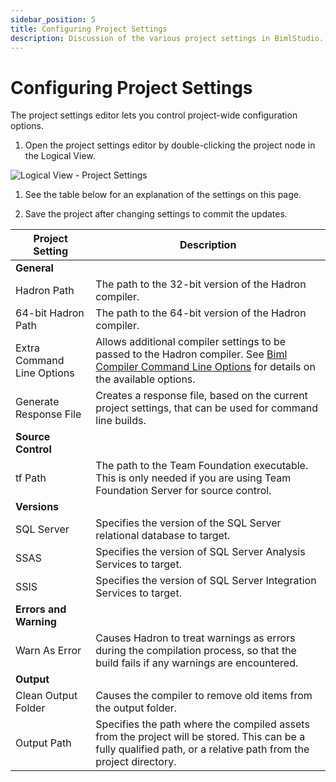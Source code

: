 ---
sidebar_position: 5
title: Configuring Project Settings
description: Discussion of the various project settings in BimlStudio.
---
<head>
  <meta name="varigenceProduct" content="BimlStudio"></meta>
  <meta name="varigenceArticleType" content="Conceptual"></meta>
</head>

# Configuring Project Settings

The project settings editor lets you control project-wide configuration options.

1. Open the project settings editor by double-clicking the project node in the Logical View.

![Logical View - Project Settings](/img/bimlstudio/013_Step01.png)

1. See the table below for an explanation of the settings on this page.

1. Save the project after changing settings to commit the updates.

Project Setting | Description
--- | ---
 | **General**
Hadron Path | The path to the 32-bit version of the Hadron compiler.
64-bit Hadron Path | The path to the 64-bit version of the Hadron compiler.
Extra Command Line Options | Allows additional compiler settings to be passed to the Hadron compiler. See [Biml Compiler Command Line Options](./biml-compiler-command-line-options) for details on the available options.
Generate Response File | Creates a response file, based on the current project settings, that can be used for command line builds.
 | **Source Control**
tf Path | The path to the Team Foundation executable. This is only needed if you are using Team Foundation Server for source control.
 | **Versions**
SQL Server | Specifies the version of the SQL Server relational database to target.
SSAS | Specifies the version of SQL Server Analysis Services to target.
SSIS | Specifies the version of SQL Server Integration Services to target.
 | **Errors and Warning**
Warn As Error | Causes Hadron to treat warnings as errors during the compilation process, so that the build fails if any warnings are encountered.
 | **Output**
Clean Output Folder | Causes the compiler to remove old items from the output folder.
Output Path | Specifies the path where the compiled assets from the project will be stored. This can be a fully qualified path, or a relative path  from the project directory.